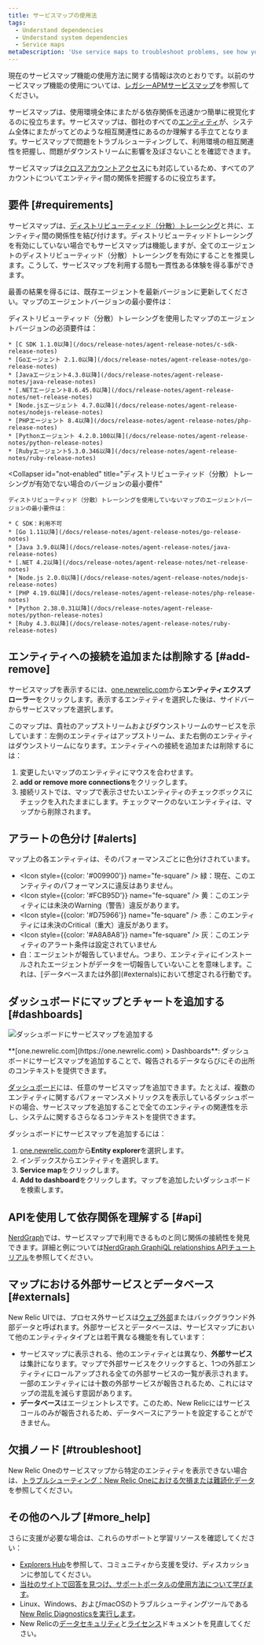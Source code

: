```yaml
---
title: サービスマップの使用法
tags:
  - Understand dependencies
  - Understand system dependencies
  - Service maps
metaDescription: 'Use service maps to troubleshoot problems, see how your environment works together, and ensure that issues don’t have downstream repercussions.'
---
```


現在のサービスマップ機能の使用方法に関する情報は次のとおりです。以前のサービスマップ機能の使用については、[レガシーAPMサービスマップ](/docs/understand-dependencies/understand-system-dependencies/service-maps/service-maps-apm)を参照してください。

サービスマップは、使用環境全体にまたがる依存関係を迅速かつ簡単に視覚化するのに役立ちます。サービスマップは、御社のすべての[エンティティ](/docs/what-entity-new-relic)が、システム全体にまたがってどのような相互関連性にあるのか理解する手立てとなります。サービスマップで問題をトラブルシューティングして、利用環境の相互関連性を把握し、問題がダウンストリームに影響を及ぼさないことを確認できます。

サービスマップは[クロスアカウントアクセス](/docs/new-relic-one/use-new-relic-one/core-concepts/cross-account-features-security)にも対応しているため、すべてのアカウントについてエンティティ間の関係を把握するのに役立ちます。

## 要件 [#requirements]

サービスマップは、[ディストリビューティッド（分散）トレーシング](/docs/apm/distributed-tracing/getting-started/introduction-distributed-tracing)と共に、エンティティ間の関係性を結び付けます。ディストリビューティッドトレーシングを有効にしていない場合でもサービスマップは機能しますが、全てのエージェントのディストリビューティッド（分散）トレーシングを有効にすることを推奨します。こうして、サービスマップを利用する間も一貫性ある体験を得る事ができます。

最善の結果を得るには、既存エージェントを最新バージョンに更新してください。マップのエージェントバージョンの最小要件は：

<CollapserGroup>
  <Collapser
    id="dt-enabled"
    title="ディストリビューティッド（分散）トレーシングを有効にした場合のバージョンの最小要件"
  >
    ディストリビューティッド（分散）トレーシングを使用したマップのエージェントバージョンの必須要件は：

    * [C SDK 1.1.0以降](/docs/release-notes/agent-release-notes/c-sdk-release-notes)
    * [Goエージェント 2.1.0以降](/docs/release-notes/agent-release-notes/go-release-notes)
    * [Javaエージェント4.3.0以降](/docs/release-notes/agent-release-notes/java-release-notes)
    * [.NETエージェント8.6.45.0以降](/docs/release-notes/agent-release-notes/net-release-notes)
    * [Node.jsエージェント 4.7.0以降](/docs/release-notes/agent-release-notes/nodejs-release-notes)
    * [PHPエージェント 8.4以降](/docs/release-notes/agent-release-notes/php-release-notes)
    * [Pythonエージェント 4.2.0.100以降](/docs/release-notes/agent-release-notes/python-release-notes)
    * [Rubyエージェント5.3.0.346以降](/docs/release-notes/agent-release-notes/ruby-release-notes)
  </Collapser>

  <Collapser
    id="not-enabled"
    title="ディストリビューティッド（分散）トレーシングが有効でない場合のバージョンの最小要件"
  >
    ディストリビューティッド（分散）トレーシングを使用していないマップのエージェントバージョンの最小要件は：

    * C SDK：利用不可
    * [Go 1.11以降](/docs/release-notes/agent-release-notes/go-release-notes)
    * [Java 3.9.0以降](/docs/release-notes/agent-release-notes/java-release-notes)
    * [.NET 4.2以降](/docs/release-notes/agent-release-notes/net-release-notes)
    * [Node.js 2.0.0以降](/docs/release-notes/agent-release-notes/nodejs-release-notes)
    * [PHP 4.19.0以降](/docs/release-notes/agent-release-notes/php-release-notes)
    * [Python 2.38.0.31以降](/docs/release-notes/agent-release-notes/python-release-notes)
    * [Ruby 4.3.0以降](/docs/release-notes/agent-release-notes/ruby-release-notes)
  </Collapser>
</CollapserGroup>

## エンティティへの接続を追加または削除する [#add-remove]

サービスマップを表示するには、[one.newrelic.com](https://one.newrelic.com)から**エンティティエクスプローラー**をクリックします。表示するエンティティを選択した後は、サイドバーからサービスマップを選択します。

このマップは、貴社のアップストリームおよびダウンストリームのサービスを示しています：左側のエンティティはアップストリーム、また右側のエンティティはダウンストリームになります。エンティティへの接続を追加または削除するには：

1. 変更したいマップのエンティティにマウスを合わせます。
2. **add or remove more connections**をクリックします。
3. 接続リストでは、マップで表示させたいエンティティのチェックボックスにチェックを入れたままにします。チェックマークのないエンティティは、マップから削除されます。

## アラートの色分け [#alerts]

マップ上の各エンティティは、そのパフォーマンスごとに色分けされています。

* <Icon
    style={{color: '#009900'}}
    name="fe-square"
  />
  緑：現在、このエンティティのパフォーマンスに違反はありません。
* <Icon
    style={{color: '#FCB95D'}}
    name="fe-square"
  />
  黄：このエンティティには未決のWarning（警告）違反があります。
* <Icon
    style={{color: '#D75966'}}
    name="fe-square"
  />
  赤：このエンティティには未決のCritical（重大）違反があります。
* <Icon
    style={{color: '#A8A8A8'}}
    name="fe-square"
  />
  灰：このエンティティのアラート条件は設定されていません
* <Icon name="fe-square"/>
  白：エージェントが報告していません。つまり、エンティティにインストールされたエージェントがデータを一切報告していないことを意味します。これは、[データベースまたは外部](#externals)において想定される行動です。

## ダッシュボードにマップとチャートを追加する [#dashboards]

![ダッシュボードにサービスマップを追加する](./image/map_in_dashboard.png "map_in_dashboard.png")

<figcaption>
  **[one.newrelic.com](https://one.newrelic.com) > Dashboards**: ダッシュボードにサービスマップを追加することで、報告されるデータならびにその出所のコンテキストを提供できます。
</figcaption>

[ダッシュボード](/docs/dashboards/new-relic-one-dashboards/get-started/introduction-new-relic-one-dashboards)には、任意のサービスマップを追加できます。たとえば、複数のエンティティに関するパフォーマンスメトリックスを表示しているダッシュボードの場合、サービスマップを追加することで全てのエンティティの関連性を示し、システムに関するさらなるコンテキストを提供できます。

ダッシュボードにサービスマップを追加するには：

1. [one.newrelic.com](https://one.newrelic.com)から**Entity explorer**を選択します。
2. インデックスからエンティティを選択します。
3. **Service map**をクリックします。
4. **Add to dashboard**をクリックします。マップを追加したいダッシュボードを検索します。

## APIを使用して依存関係を理解する [#api]

[NerdGraph](/docs/apis/graphql-api/get-started/introduction-new-relic-nerdgraph)では、サービスマップで利用できるものと同じ関係の接続性を発見できます。詳細と例については[NerdGraph GraphiQL relationships APIチュートリアル](/docs/apis/graphql-api/tutorials/graphql-relationships-api-tutorial)を参照してください。

## マップにおける外部サービスとデータベース [#externals]

New Relic UIでは、プロセス外サービスは[ウェブ外部](/docs/using-new-relic/welcome-new-relic/get-started/glossary#web-external)またはバックグラウンド外部データと呼ばれます。外部サービスとデータベースは、サービスマップにおいて他のエンティティタイプとは若干異なる機能を有しています：

* サービスマップに表示される、他のエンティティとは異なり、**外部サービス**は集計になります。マップで外部サービスをクリックすると、1つの外部エンティティにロールアップされる全ての外部サービスの一覧が表示されます。一部のエンティティには十数の外部サービスが報告されるため、これにはマップの混乱を減らす意図があります。
* **データベース**はエージェントレスです。このため、New Relicにはサービスコールのみが報告されるため、データベースにアラートを設定することができません。

## 欠損ノード [#troubleshoot]

New Relic Oneのサービスマップから特定のエンティティを表示できない場合は、[トラブルシューティング：New Relic Oneにおける欠損または難読化データ](/docs/troubleshooting-missing-or-obfuscated-data-new-relic-one)を参照してください。

## その他のヘルプ [#more_help]

さらに支援が必要な場合は、これらのサポートと学習リソースを確認してください：

* [Explorers Hub](https://discuss.newrelic.com/)を参照して、コミュニティから支援を受け、ディスカッションに参加してください。
* [当社のサイトで回答を見つけ、サポートポータルの使用方法について学びます](/docs/using-new-relic/welcome-new-relic/get-started/find-help-use-support-portal)。
* Linux、Windows、およびmacOSのトラブルシューティングツールである[New Relic Diagnosticsを実行します](/docs/using-new-relic/cross-product-functions/troubleshooting/new-relic-diagnostics)。
* New Relicの[データセキュリティ](/docs/security)と[ライセンス](/docs/licenses)ドキュメントを見直してください。
